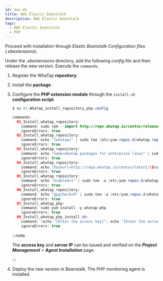 ```yaml
---
id: aws-eb
title: AWS Elastic beanstalk
description: AWS Elastic beanstalk
tags:
  - AWS Elastic beanstalk
  - PHP
---
```


Proceed with installation through _Elastic Beanstalk Configuration files_ (_.ebextensions_). 

Under the _.ebextensions_ directory, add the following _config_ file and then release the new version. Execute the `commands`.

1.  Register the WhaTap **repository**. 

2.  Install the **package**.

3.  Configure the **PHP extension module** through the `install.sh` **configuration script**.

    ```java title=SH
    $ vi 01-WhaTap_install_repository_php.config

    commands:
      01_Install_whatap_repository:
        command: sudo rpm --import http://repo.whatap.io/centos/release.gpg
        ignoreErrors: true
      02_Install_whatap_repository:
        command: echo "[whatap]" | sudo tee /etc/yum.repos.d/whatap.repo > /dev/null
        ignoreErrors: true
      03_Install_whatap_repository:
        command: echo "name=whatap packages for enterprise linux" | sudo tee -a /etc/yum.repos.d/whatap.repo > /dev/null
        ignoreErrors: true
      04_Install_whatap_repository:
        command: echo "baseurl=http://repo.whatap.io/centos/latest/\$basearch" | sudo tee -a /etc/yum.repos.d/whatap.repo > /dev/null
        ignoreErrors: true
      05_Install_whatap_repository:
        command: echo "enabled=1" | sudo tee -a /etc/yum.repos.d/whatap.repo > /dev/null
        ignoreErrors: true
      06_Install_whatap_repository:
        command: echo "gpgcheck=0" | sudo tee -a /etc/yum.repos.d/whatap.repo > /dev/null
        ignoreErrors: true
      07_Install_whatap_php:
        command: sudo yum install -y whatap-php
        ignoreErrors: true
      08_Install_whatap_php_install.sh:
        command: (echo "[Enter the access key]"; echo "[Enter the server IP (a.a.a.a/b.b.b.b)")| sudo /usr/whatap/php/install.sh
        ignoreErrors: true
    ```

    :::note

    The **access key** and **server IP** can be issued and verified on the **_Project Management_** > **_Agent Installation_** page.

    :::

1.  Deploy the new version in Beanstalk. The PHP monitoring agent is installed.
